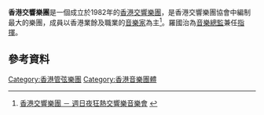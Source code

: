 '''香港交響樂團'''是一個成立於1982年的[[香港|香港]][[交響樂團|交響樂團]]，是香港交響樂團協會中編制最大的樂團，成員以香港業餘及職業的[[音樂家|音樂家]]為主<ref>[http://www.lcsd.gov.hk/CE/CulturalService/Programme/tc/music/00000260.html 香港交響樂團 － 週日夜狂熱交響樂音樂會] {{webarchive|url=https://web.archive.org/web/20120427065754/http://www.lcsd.gov.hk/CE/CulturalService/Programme/tc/music/00000260.html |date=2012-04-27 }}</ref>。羅國治為[[音樂總監|音樂總監]]兼任[[指揮|指揮]]。
==參考資料==
{{reflist}}

{{香港小作品}}
[[Category:香港管弦樂團|Category:香港管弦樂團]]
[[Category:香港音樂團體|Category:香港音樂團體]]